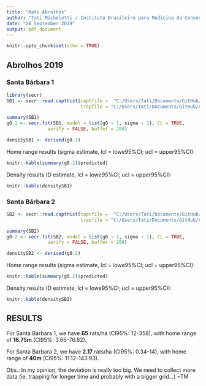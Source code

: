 ```yaml
---
title: "Rats Abrolhos"
author: "Tati Micheletti / Instituto Brasileiro para Medicina da Conserva??o"
date: "28 September 2019"
output: pdf_document
---
```


```r
knitr::opts_chunk$set(echo = TRUE)

```

## Abrolhos 2019
### Santa Bárbara 1

```r
library(secr)
SB1 <- secr::read.capthist(captfile =  "C:/Users/Tati/Documents/GitHub/Abrolhos/data/capture1.txt", 
                           trapfile = "C:/Users/Tati/Documents/GitHub/Abrolhos/data/detector1.txt")

summary(SB1)
g0.1 <- secr.fit(SB1, model = list(g0 ~ 1, sigma ~ 1), CL = TRUE,
               verify = FALSE, buffer = 200)

densitySB1 <- derived(g0.1)

```

Home range results (sigma estimate, lcl = lowe95%CI; ucl = upper95%CI):
```r
knitr::kable(summary(g0.1)$predicted)
```

Density results (D estimate, lcl = lowe95%CI; ucl = upper95%CI):
```r
knitr::kable(densitySB1)
```

### Santa Bárbara 2

```r

SB2 <- secr::read.capthist(captfile =  "C:/Users/Tati/Documents/GitHub/Abrolhos/data/capture1.txt", 
                           trapfile = "C:/Users/Tati/Documents/GitHub/Abrolhos/data/detector2.txt")

summary(SB2)
g0.2 <- secr.fit(SB2, model = list(g0 ~ 1, sigma ~ 1), CL = TRUE,
               verify = FALSE, buffer = 200)

densitySB2 <- derived(g0.2)
```

Home range results (sigma estimate, lcl = lowe95%CI; ucl = upper95%CI):
```r
knitr::kable(summary(g0.2)$predicted)
```

Density results (D estimate, lcl = lowe95%CI; ucl = upper95%CI):
```r
knitr::kable(densitySB2)
```


## RESULTS

For Santa Barbara 1, we have **65** rats/ha (CI95%: 12-358), 
with home range of **16.75m** (CI95%: 3.66-76.82).  

For Santa Barbara 2, we have **2.17** rats/ha (CI95%: 0.34-14), 
with home range of **40m** (CI95%: 11.12-143.93).  

Obs.: In my opinion, the deviation is really too big. We need to collect more data (ie. trapping for longer time and probably with a bigger grid...) ~TM